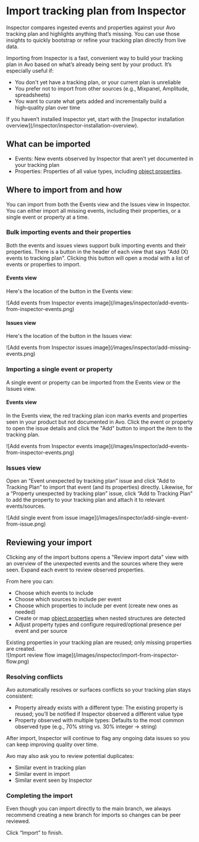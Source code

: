 
# Import tracking plan from Inspector

Inspector compares ingested events and properties against your Avo tracking plan and highlights anything that’s missing. You can use those insights to quickly bootstrap or refine your tracking plan directly from live data.

Importing from Inspector is a fast, convenient way to build your tracking plan in Avo based on what’s already being sent by your product. It’s especially useful if:

- You don't yet have a tracking plan, or your current plan is unreliable
- You prefer not to import from other sources (e.g., Mixpanel, Amplitude, spreadsheets)
- You want to curate what gets added and incrementally build a high‑quality plan over time

<Callout type="info" emoji="💡">
  If you haven’t installed Inspector yet, start with the
  [Inspector installation overview](/inspector/inspector-installation-overview).
</Callout>

## What can be imported

- Events: New events observed by Inspector that aren’t yet documented in your tracking plan
- Properties: Properties of all value types, including [object properties](/data-design/object-properties). 

## Where to import from and how

You can import from both the Events view and the Issues view in Inspector. You can either import all missing events, including their properties, or a single event or property at a time.

### Bulk importing events and their properties

Both the events and issues views support bulk importing events and their properties. There is a button in the header of each view that says "Add (X) events to tracking plan". Clicking this button will open a modal with a list of events or properties to import.

#### Events view

Here's the location of the button in the Events view:

<div style={{ maxWidth: 600, paddingTop: '1.5rem', margin: 'auto' }}>
  ![Add events from Inspector events image](/images/inspector/add-events-from-inspector-events.png)
</div>

#### Issues view

Here's the location of the button in the Issues view:

<div style={{ maxWidth: 600, paddingTop: '1.5rem', margin: 'auto' }}>
  ![Add events from Inspector issues image](/images/inspector/add-missing-events.png)
</div>

### Importing a single event or property

A single event or property can be imported from the Events view or the Issues view.

#### Events view

In the Events view, the red tracking plan icon marks events and properties seen in your product but not documented in Avo. Click the event or property to open the issue details and click the "Add" button to import the item to the tracking plan. 

<div style={{ maxWidth: 600, paddingTop: '1.5rem', margin: 'auto' }}>
  ![Add events from Inspector events image](/images/inspector/add-events-from-inspector-events.png)
</div>

### Issues view

Open an “Event unexpected by tracking plan” issue and click “Add to Tracking Plan” to import that event (and its properties) directly. Likewise, for a “Property unexpected by tracking plan” issue, click “Add to Tracking Plan” to add the property to your tracking plan and attach it to relevant events/sources.

<div style={{ maxWidth: 600, paddingTop: '1.5rem', margin: 'auto' }}>
  ![Add single event from issue image](/images/inspector/add-single-event-from-issue.png)
</div>

## Reviewing your import

Clicking any of the import buttons opens a "Review import data" view with an overview of the unexpected events and the sources where they were seen. Expand each event to review observed properties.

From here you can:

- Choose which events to include
- Choose which sources to include per event
- Choose which properties to include per event (create new ones as needed)
- Create or map <a href="/data-design/object-properties">object properties</a> when nested structures are detected
- Adjust property types and configure required/optional presence per event and per source

<Callout type="info" emoji="🔁">
  Existing properties in your tracking plan are reused; only missing properties are created.
</Callout>

<div style={{ maxWidth: 600, paddingTop: '1.5rem', margin: 'auto' }}>
  ![Import review flow image](/images/inspector/import-from-inspector-flow.png)
</div>

### Resolving conflicts

Avo automatically resolves or surfaces conflicts so your tracking plan stays consistent:

- Property already exists with a different type: The existing property is reused; you’ll be notified if Inspector observed a different value type
- Property observed with multiple types: Defaults to the most common observed type (e.g., 70% string vs. 30% integer → string)

<Callout type="info" emoji="💡">
  After import, Inspector will continue to flag any ongoing data issues so you can keep improving quality over time.
</Callout>

Avo may also ask you to review potential duplicates:

- Similar event in tracking plan
- Similar event in import
- Similar event seen by Inspector

### Completing the import

Even though you can import directly to the main branch, we always recommend creating a new branch for imports so changes can be peer reviewed.

Click “Import” to finish.
